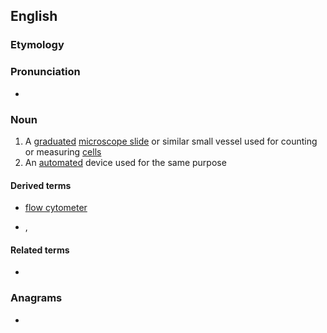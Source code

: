 ==English==

===Etymology===
{{confix|en|cyto|meter}}

===Pronunciation===
* {{rhymes|en|ɒmɪtə(ɹ)|s=4}}

===Noun===
{{en-noun}}

# A [[graduated]] [[microscope slide]] or similar small vessel used for counting or measuring [[cell]]s
# An [[automated]] device used for the same purpose

====Derived terms====
* [[flow cytometer]]
* {{l|en|haemocytometer}}, {{l|en|hemocytometer}}

====Related terms====
* {{l|en|cytometry}}

===Anagrams===
* {{anagrams|en|a=ceemortty|metrocyte}}
